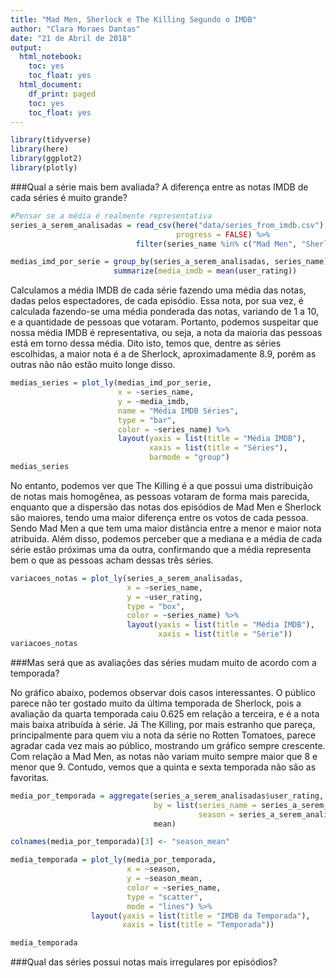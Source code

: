 ```yaml
---
title: "Mad Men, Sherlock e The Killing Segundo o IMDB"
author: "Clara Moraes Dantas"
date: "21 de Abril de 2018"
output:
  html_notebook:
    toc: yes
    toc_float: yes
  html_document:
    df_print: paged
    toc: yes
    toc_float: yes
---
```


```r
library(tidyverse)
library(here)
library(ggplot2)
library(plotly)
```
###Qual a série mais bem avaliada? A diferença entre as notas IMDB de cada séries é muito grande?

```r
#Pensar se a média é realmente representativa
series_a_serem_analisadas = read_csv(here("data/series_from_imdb.csv"),
                                     progress = FALSE) %>%
                            filter(series_name %in% c("Mad Men", "Sherlock", "The Killing"))

medias_imd_por_serie = group_by(series_a_serem_analisadas, series_name) %>%
                       summarize(media_imdb = mean(user_rating))
```

Calculamos a média IMDB de cada série fazendo uma média das notas, dadas pelos espectadores, de cada episódio. Essa nota, por sua vez, é calculada fazendo-se uma média ponderada das notas, variando de 1 a 10, e a quantidade de pessoas que votaram. Portanto, podemos suspeitar que nossa média IMDB é representativa, ou seja, a nota da maioria das pessoas está em torno dessa média.
Dito isto, temos que, dentre as séries escolhidas, a maior nota é a de Sherlock, aproximadamente 8.9, porém as outras não não estão muito longe disso.

```r
medias_series = plot_ly(medias_imd_por_serie,
                        x = ~series_name,
                        y = ~media_imdb,
                        name = "Média IMDB Séries",
                        type = "bar",
                        color = ~series_name) %>%
                        layout(yaxis = list(title = "Média IMDB"),
                               xaxis = list(title = "Séries"),
                               barmode = "group")
medias_series
```

No entanto, podemos ver que The Killing é a que possui uma distribuição de notas mais homogênea, as pessoas votaram de forma mais parecida, enquanto que a dispersão das notas dos episódios de Mad Men e Sherlock são maiores, tendo uma maior diferença entre os votos de cada pessoa. Sendo Mad Men a que tem uma maior distância entre a menor e maior nota atribuida. Além disso, podemos perceber que a mediana e a média de cada série estão próximas uma da outra, confirmando que a média representa bem o que as pessoas acham dessas três séries.

```r
variacoes_notas = plot_ly(series_a_serem_analisadas,
                          x = ~series_name,
                          y = ~user_rating,
                          type = "box",
                          color = ~series_name) %>%
                          layout(yaxis = list(title = "Média IMDB"),
                                 xaxis = list(title = "Série"))
variacoes_notas
```

###Mas será que as avaliações das séries mudam muito de acordo com a temporada?

No gráfico abaixo, podemos observar dois casos interessantes. O público parece não ter gostado muito da última temporada de Sherlock, pois a avaliação da quarta temporada caiu 0.625 em relação a terceira, e é a nota mais baixa atribuída à série. Já The Killing, por mais estranho que pareça, principalmente para quem viu a nota da série no Rotten Tomatoes, parece agradar cada vez mais ao público, mostrando um gráfico sempre crescente. Com relação a Mad Men, as notas não variam muito sempre maior que 8 e menor que 9. Contudo, vemos que a quinta e sexta temporada não são as favoritas.

```r
media_por_temporada = aggregate(series_a_serem_analisadas$user_rating,
                                by = list(series_name = series_a_serem_analisadas$series_name,
                                          season = series_a_serem_analisadas$season),
                                mean)

colnames(media_por_temporada)[3] <- "season_mean"
```

```r
media_temporada = plot_ly(media_por_temporada,
                          x = ~season,
                          y = ~season_mean,
                          color = ~series_name,
                          type = "scatter",
                          mode = "lines") %>%
                  layout(yaxis = list(title = "IMDB da Temporada"),
                         xaxis = list(title = "Temporada"))

media_temporada
```


###Qual das séries possui notas mais irregulares por episódios?

```r

```
